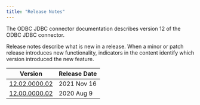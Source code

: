 ```yaml
---
title: "Release Notes"
---
```


The ODBC JDBC connector documentation describes version 12 of the ODBC JDBC connector. 

Release notes describe what is new in a release. When a minor or patch release introduces new functionality, indicators in the content identify which version introduced the new feature.

| Version                                     | Release Date | 
| ------------------------------------------- | ------------ | 
| [12.02.0000.02](01_odbc_12.2.0.2_rel_notes) | 2021 Nov 16  |
| [12.00.0000.02](03_odbc_12.0.0.2_rel_notes) | 2020 Aug 9   |

